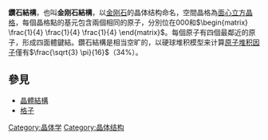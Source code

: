 '''鑽石結構'''，也叫'''金刚石結構'''，以[[金刚石|金刚石]]的晶体结构命名，空間晶格為[[面心立方晶格|面心立方晶格]]，每個晶格點的基元包含兩個相同的原子，分別位在000和<math> \begin{matrix} \frac{1}{4} \frac{1}{4} \frac{1}{4} \end{matrix} </math>。每個原子有四個最鄰近的原子，形成四面體鍵結。鑽石結構是相当空旷的，以硬球堆积模型来计算[[原子堆积因子|原子堆积因子]]僅有<math>\frac{\sqrt{3} \pi}{16}</math>（34%）。

== 參見 ==
* [[晶體結構|晶體結構]]
* [[格子|格子]]

[[Category:晶体学|Category:晶体学]]
[[Category:晶体结构|Category:晶体结构]]